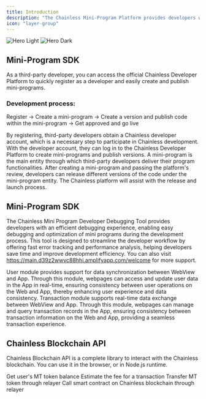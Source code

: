```yaml
---
title: Introduction
description: "The Chainless Mini-Program Platform provides developers with a robust framework to create decentralized mini-programs, enabling seamless Web3 integration within the Chainless ecosystem. This documentation serves as a comprehensive guide for developers to efficiently build, deploy, and manage their mini-programs within the platform."
icon: "layer-group"
---
```


<img
  className="block dark:hidden"
  src="/images/banner.svg"
  alt="Hero Light"
/>
<img
  className="hidden dark:block"
  src="/images/banner.svg"
  alt="Hero Dark"
/>

## Mini-Program SDK

As a third-party developer, you can access the official Chainless Developer Platform to quickly register as a developer and easily create and publish mini-programs.

### Development process:  
Register → Create a mini-program → Create a version and publish code within the mini-program → Get approved and go live

<CardGroup cols={2}>
  <Card
    title="Quick Registration"
    icon="address-card"
    href="quickregistration"
  >
    By registering, third-party developers obtain a Chainless developer account, which is a necessary step to participate in Chainless development. With the developer account, they can log in to the Chainless Developer Platform to create mini-programs and publish versions.
  </Card>
  <Card
    title="Create Mini-Program"
    icon="layer-plus"
    href="createminiprogram"
  >
    A mini-program is the main entity through which third-party developers deliver their program functionalities. After creating a mini-program and passing the platform's review, developers can release different versions of the code under the mini-program entity. The Chainless platform will assist with the release and launch process.
  </Card>
</CardGroup>

## Mini-Program SDK

The Chainless Mini Program Developer Debugging Tool provides developers with an efficient debugging experience, enabling easy debugging and optimization of mini programs during the development process. This tool is designed to streamline the developer workflow by offering fast error tracking and performance analysis, helping developers save time and improve development efficiency. You can also visit https://main.d39z2wwvc88hhi.amplifyapp.com/welcome for more support.

<CardGroup cols={2}>
  <Card
    title="User Management"
    icon="users"
    href="usermanagementsdk"
  >
    User module provides support for data synchronization between WebView and App. Through this module, webpages can access and update user data in the App in real-time, ensuring consistency between user operations on the Web and App, thereby enhancing user experience and data consistency.
  </Card>
  <Card
    title="Transaction Management"
    icon="retweet"
    href="trademanagementsdk"
  >
    Transaction module supports real-time data exchange between WebView and App. Through this module, webpages can manage and query transaction records in the App, ensuring consistency between transaction information on the Web and App, providing a seamless transaction experience.
  </Card>
</CardGroup>

## Chainless Blockchain API

Chainless Blockchain API is a complete library to interact with the Chainless blockchain. You can use it in the browser, or in Node.js runtime.

<CardGroup cols={2}>
  <Card
    title="Get MT Balance"
    icon="github"
    href="exampleapi"
  >
    Get user's MT token balance
  </Card>
  <Card
    title="Estimate Fee"
    icon="github"
    href="exampleapi"
  >
    Estimate the fee for a transaction
  </Card>
  <Card
    title="Transfer MT"
    icon="github"
    href="exampleapi"
  >
    Transfer MT token through relayer
  </Card>
  <Card
    title="Call Contract"
    icon="github"
    href="exampleapi"
  >
    Call smart contract on Chainless blockchain through relayer
  </Card>
</CardGroup>
